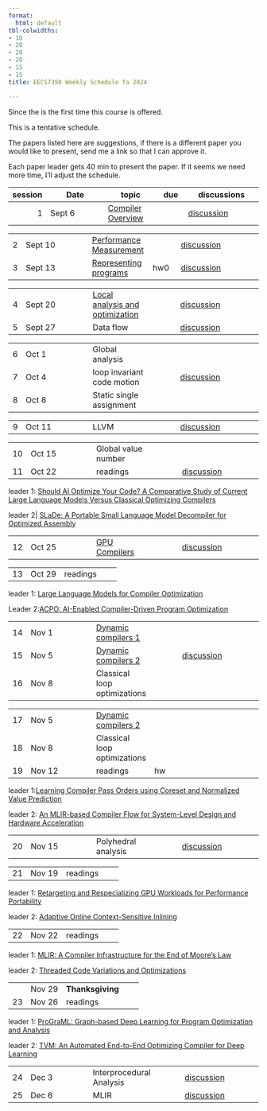 ```yaml
---
format:
  html: default
tbl-colwidths:
- 10
- 20
- 20
- 20
- 15
- 15
title: EECS7398 Weekly Schedule fa 2024

---
```




Since the is the first time this course is offered.

This is a tentative schedule.

The papers listed here are suggestions, if there is a different paper you would like to present, send me a link so that I can approve it.  

Each paper leader gets 40 min to present the paper. If it seems we need more time, I'll adjust the schedule.


| session | Date    | topic  | due | discussions|
|--:|---------|--------| ----| -----------|
1| Sept 6    | [Compiler Overview](lectures/010_compiler_overview.qmd)              | |  [discussion](https://github.com/normrubin/normrubin.github.io/discussions/70)


||        |        |     |            |
|-:|---------|--------| ----| -----------|
2|Sept 10   | [Performance Measurement](lectures/01a_performance_measurement.qmd)  | | [discussion](https://github.com/normrubin/normrubin.github.io/discussions/71)
3|Sept 13    |[Representing programs](lectures/02a_representation.qmd)| hw0 | [discussion](https://github.com/normrubin/normrubin.github.io/discussions/72)

||        |        |     |            |
|-:|---------|--------| ----| -----------|
4| Sept 20   | [Local analysis and optimization](lectures/03_local.qmd)  | | [discussion](https://github.com/normrubin/normrubin.github.io/discussions/74)
5| Sept 27   | Data flow    | | [discussion](https://github.com/normrubin/normrubin.github.io/discussions/76)


||        |        |     |            |
|-:|---------|--------| ----| -----------|
6| Oct 1 |Global analysis |
7| Oct 4     | loop invariant code motion  | | [discussion](https://github.com/normrubin/normrubin.github.io/discussions/78)
8|Oct 8 |Static single assignment |

||        |        |     |            |
|-:|---------|--------| ----| -----------|
9|Oct 11   | LLVM  | | [discussion](https://github.com/normrubin/normrubin.github.io/discussions/80)



||        |        |     |            |
|-:|---------|--------| ----| -----------|
10| Oct 15 |Global value number |
11| Oct 22   | readings  | | [discussion](https://github.com/normrubin/normrubin.github.io/discussions/82)

leader 1: [Should AI Optimize Your Code? A Comparative Study of Current Large Language Models Versus Classical Optimizing Compilers](https://arxiv.org/html/2406.12146v1)

leader 2| [SLaDe: A Portable Small Language Model Decompiler for Optimized Assembly](https://arxiv.org/abs/2305.12520)


||        |        |     |            |
|-:|---------|--------| ----| -----------|
12| Oct 25   | [GPU Compilers](lectures/14_gpu_compilers.qmd)  | | [discussion](https://github.com/normrubin/normrubin.github.io/discussions/83)



||        |        |     |            |
|-:|---------|--------| ----| -----------|
13| Oct 29 | readings  |

leader 1: [Large Language Models for Compiler Optimization](https://ar5iv.labs.arxiv.org/html/2309.07062)

Leader 2:[ACPO: AI-Enabled Compiler-Driven Program Optimization](https://ar5iv.labs.arxiv.org/html/2312.09982)

||        |        |     |            |
|-:|---------|--------| ----| -----------|
14 | Nov 1 |[Dynamic compilers 1 ](lectures/13_dynamic_compilers.qmd) |
15| Nov 5    | [Dynamic compilers 2 ](lectures/13_dynamic_compilers.qmd)  | | [discussion](https://github.com/normrubin/normrubin.github.io/discussions/85)
16| Nov 8    | Classical loop optimizations  | | | [discussion](https://github.com/normrubin/normrubin.github.io/discussions/86)

||        |        |     |            |
|-:|---------|--------| ----| -----------|
17| Nov 5   | [Dynamic compilers 2 ](lectures/13_dynamic_compilers.qmd)
18| Nov 8   |  Classical loop optimizations     
19| Nov 12 | readings |hw

leader 1:[Learning Compiler Pass Orders using Coreset and Normalized Value Prediction](https://ar5iv.labs.arxiv.org/html/2301.05104v1)

leader 2: [An MLIR-based Compiler Flow for System-Level Design and Hardware Acceleration](https://dl.acm.org/doi/abs/10.1145/3508352.3549424)


||        |        |     |            |
|-:|---------|--------| ----| -----------|
20| Nov 15    | Polyhedral analysis  | | [discussion](https://github.com/normrubin/normrubin.github.io/discussions/87)

||        |        |     |            |
|-:|---------|--------| ----| -----------|
21| Nov 19    | readings  | | | 

leader 1: [Retargeting and Respecializing GPU Workloads for Performance Portability](https://ieeexplore.ieee.org/document/10444828)


leader 2: [Adaptive Online Context-Sensitive Inlining](https://ieeexplore.ieee.org/stamp/stamp.jsp?tp=&arnumber=1191550)

||        |        |     |            |
|-:|---------|--------| ----| -----------|
22| Nov 22    | readings   | | 


leader 1: [MLIR: A Compiler Infrastructure for the End of Moore’s Law](https://arxiv.org/abs/2002.11054)

leader 2: [Threaded Code Variations and Optimizations](https://citeseerx.ist.psu.edu/document?repid=rep1&type=pdf&doi=e1e1a8622dc562e7f42d98b59f67de6949e2539e)


||        |        |     |            |
|-:|---------|--------| ----| -----------|
| |Nov 29 | **Thanksgiving**|
23|Nov 26    | readings  | | 

leader 1: [ProGraML: Graph-based Deep Learning for Program Optimization and Analysis](https://arxiv.org/abs/2003.10536)

leader 2: [TVM: An Automated End-to-End Optimizing Compiler for Deep Learning](https://www.usenix.org/conference/osdi18/presentation/chen)

||        |        |     |            |
|-:|---------|--------| ----| -----------|
24| Dec 3     | Interprocedural Analysis  | | [discussion](https://github.com/normrubin/normrubin.github.io/discussions/88)
25| Dec 6     | MLIR   | | [discussion](https://github.com/normrubin/normrubin.github.io/discussions/89)


